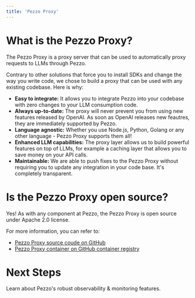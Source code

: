 ```yaml
---
title: 'Pezzo Proxy'
---
```


# What is the Pezzo Proxy?

The Pezzo Proxy is a proxy server that can be used to automatically proxy requests to LLMs through Pezzo.

Contrary to other solutions that force you to install SDKs and change the way you write code, we chose to build a proxy that can be used with any existing codebase. Here is why:

- **Easy to integrate:** It allows you to integrate Pezzo into your codebase with zero changes to your LLM consumption code.
- **Always up-to-date:** The proxy will never prevent you from using new features released by OpenAI. As soon as OpenAI releases new feautres, they are immediately supported by Pezzo.
- **Language agnostic:** Whether you use Node.js, Python, Golang or any other language - Pezzo Proxy supports them all!
- **Enhanced LLM capabilities:** The proxy layer allows us to build powerful features on top of LLMs, for example a caching layer that allows you to save money on your API calls.
- **Maintainable:** We are able to push fixes to the Pezzo Proxy without requiring you to update any integration in your code base. It's completely transparent.

# Is the Pezzo Proxy open source?

Yes! As with any component at Pezzo, the Pezzo Proxy is open source under Apache 2.0 license.

For more information, you can refer to:

- [Pezzo Proxy source coude on GitHub](https://github.com/pezzolabs/pezzo/tree/main/apps/proxy)
- [Pezzo Proxy container on GitHub container registry](https://github.com/pezzolabs/pezzo/pkgs/container/pezzo%2Fproxy)

# Next Steps
<CardGroup cols={2}>
  <Card
    title="Observability & Monitoring"
    icon="code"
    href="/introduction/tutorial-observability/overview"
  >
    Learn about Pezzo's robust observability & monitoring features.
  </Card>
</CardGroup>
